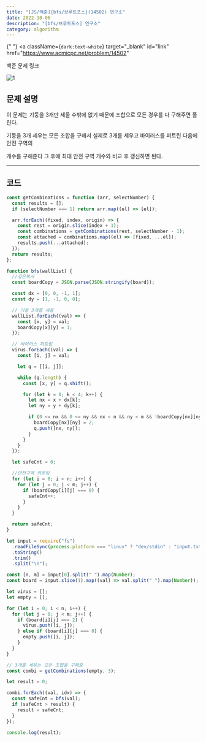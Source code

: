 ---
title: "[JS/백준]{bfs/브루트포스}(14502) 연구소"
date: 2022-10-06
description: "[bfs/브루트포스] 연구소"
category: algorithm
---

{" "}
<a
  className={`dark:text-white`}
  target="_blank"
  id="link"
  href="https://www.acmicpc.net/problem/14502"
>
  백준 문제 링크
</a>

![1](https://user-images.githubusercontent.com/75124028/194221815-01bd99e0-6299-4f24-acf6-de111d5d33d3.PNG)

<h2 className={`dark:text-white`}>문제 설명</h2>

이 문제는 기둥을 3개만 세울 수밖에 없기 때문에 조합으로 모든 경우를 다 구해주면 풀린다.

기둥을 3개 세우는 모든 조합을 구해서 실제로 3개를 세우고 바이러스를 퍼트린 다음에 안전 구역의

개수를 구해준다 그 후에 최대 안전 구역 개수와 비교 후 갱신하면 된다.

---

<h2 className={`dark:text-white`}>코드</h2>

```js showLineNumbers
const getCombinations = function (arr, selectNumber) {
  const results = [];
  if (selectNumber === 1) return arr.map((el) => [el]);

  arr.forEach((fixed, index, origin) => {
    const rest = origin.slice(index + 1);
    const combinations = getCombinations(rest, selectNumber - 1);
    const attached = combinations.map((el) => [fixed, ...el]);
    results.push(...attached);
  });
  return results;
};

function bfs(wallList) {
  //깊은복사
  const boardCopy = JSON.parse(JSON.stringify(board));

  const dx = [0, 0, -1, 1];
  const dy = [1, -1, 0, 0];

  // 기둥 3개를 세움
  wallList.forEach((val) => {
    const [x, y] = val;
    boardCopy[x][y] = 1;
  });

  // 바이러스 퍼트림
  virus.forEach((val) => {
    const [i, j] = val;

    let q = [[i, j]];

    while (q.length) {
      const [x, y] = q.shift();

      for (let k = 0; k < 4; k++) {
        let nx = x + dx[k];
        let ny = y + dy[k];

        if (0 <= nx && 0 <= ny && nx < n && ny < m && !boardCopy[nx][ny]) {
          boardCopy[nx][ny] = 2;
          q.push([nx, ny]);
        }
      }
    }
  });

  let safeCnt = 0;

  //안전구역 카운팅
  for (let i = 0; i < n; i++) {
    for (let j = 0; j < m; j++) {
      if (boardCopy[i][j] === 0) {
        safeCnt++;
      }
    }
  }

  return safeCnt;
}

let input = require("fs")
  .readFileSync(process.platform === "linux" ? "dev/stdin" : "input.txt")
  .toString()
  .trim()
  .split("\n");

const [n, m] = input[0].split(" ").map(Number);
const board = input.slice(1).map((val) => val.split(" ").map(Number));

let virus = [];
let empty = [];

for (let i = 0; i < n; i++) {
  for (let j = 0; j < m; j++) {
    if (board[i][j] === 2) {
      virus.push([i, j]);
    } else if (board[i][j] === 0) {
      empty.push([i, j]);
    }
  }
}

// 3개를 세우는 모든 조합을 구해줌
const combi = getCombinations(empty, 3);

let result = 0;

combi.forEach((val, idx) => {
  const safeCnt = bfs(val);
  if (safeCnt > result) {
    result = safeCnt;
  }
});

console.log(result);
```
